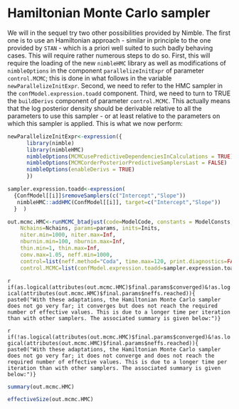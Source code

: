 
# Hamiltonian Monte Carlo sampler

We will in the sequel try two other possibilities provided by Nimble. The first one is to use an Hamiltonian approach - similar in principle to the one provided by `STAN` - which is a priori well suited to such badly behaving cases. This will require rather numerous steps to do so. First, this will require the loading of the new `nimbleHMC` library as well as modifications of `nimbleOptions` in the component `parallelizeInitExpr` of parameter `control.MCMC`; this is done in what follows in the variable `newParallelizeInitExpr`. Second, we need to refer to the HMC sampler in the `confModel.expression.toadd` component. Third, we need to turn to TRUE the `buildDerivs` component of parameter `control.MCMC`. This actually means that the log posterior density should be derivable relative to all the parameters to use this sampler - or at least relative to the parameters on which this sampler is applied. This is what we now perform:

```{r Nimble second run, with HMC, cache=FALSE}

newParallelizeInitExpr<-expression({
      library(nimble)
      library(nimbleHMC)
      nimbleOptions(MCMCusePredictiveDependenciesInCalculations = TRUE)
      nimbleOptions(MCMCorderPosteriorPredictiveSamplersLast = FALSE)
      nimbleOptions(enableDerivs = TRUE)
      })

sampler.expression.toadd<-expression(
  {ConfModel[[i]]$removeSamplers(c("Intercept","Slope"))
   nimbleHMC::addHMC(ConfModel[[i]], target=c("Intercept","Slope"))
  }  )

out.mcmc.HMC<-runMCMC_btadjust(code=ModelCode, constants = ModelConsts, data = ModelData, MCMC_language="Nimble",
    Nchains=Nchains, params=params, inits=Inits,
    niter.min=1000, niter.max=Inf,
    nburnin.min=100, nburnin.max=Inf, 
    thin.min=1, thin.max=Inf,
    conv.max=1.05, neff.min=1000,
    control=list(neff.method="Coda", time.max=120, print.diagnostics=FALSE),
    control.MCMC=list(confModel.expression.toadd=sampler.expression.toadd, parallelizeInitExpr= newParallelizeInitExpr,buildDerivs=TRUE, parallelize=TRUE, n.adapt=1000))
```

`r if(as.logical(attributes(out.mcmc.HMC)$final.params$converged)&!as.logical(attributes(out.mcmc.HMC)$final.params$neffs.reached)){ paste0("With these adaptations, the Hamiltonian Monte Carlo sampler does not go very far; it converges but does not reach the required number of effective values. This is due to a longer time per iteration than with other samplers. The associated summary is given below:")}`

`r if(!as.logical(attributes(out.mcmc.HMC)$final.params$converged)&!as.logical(attributes(out.mcmc.HMC)$final.params$neffs.reached)){ paste0("With these adaptations, the Hamiltonian Monte Carlo sampler does not go very far; it does not converge and does not reach the required number of effective values. This is due to a longer time per iteration than with other samplers. The associated summary is given below:")}`


```{r summary of Nimble second run, with HMC, cache=FALSE}
summary(out.mcmc.HMC)

effectiveSize(out.mcmc.HMC)
```

